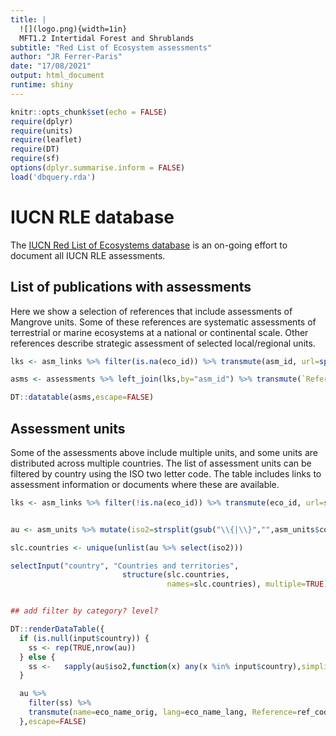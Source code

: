 ```yaml
---
title: |
  ![](logo.png){width=1in}
  MFT1.2 Intertidal Forest and Shrublands
subtitle: "Red List of Ecosystem assessments"
author: "JR Ferrer-Paris"
date: "17/08/2021"
output: html_document
runtime: shiny
---
```

  
```r
knitr::opts_chunk$set(echo = FALSE)
require(dplyr)
require(units)
require(leaflet)
require(DT)
require(sf)
options(dplyr.summarise.inform = FALSE)
load('dbquery.rda')
```

# IUCN RLE database
The [IUCN Red List of Ecosystems database](https://assessments.iucnrle.org) is an on-going effort to document all IUCN RLE assessments. 

## List of publications with assessments 

Here we show a selection of references that include assessments of Mangrove units. Some of these references are systematic assessments of terrestrial or marine ecosystems at a national or continental scale. Other references describe strategic assessment of selected local/regional units. 

```r
lks <- asm_links %>% filter(is.na(eco_id)) %>% transmute(asm_id, url=sprintf("<a href='%s' target='_blank'>%s</a>",URLdecode(url),url_description)) %>% group_by(asm_id) %>% summarise(links=paste(url,collapse=" :: ")) 

asms <- assessments %>% left_join(lks,by="asm_id") %>% transmute(`Reference`=ref_code,`Assessment`=name,`Protocol`=assessment_protocol_code,`Link`=links)

DT::datatable(asms,escape=FALSE)
```

## Assessment units
Some of the assessments above include multiple units, and some units are distributed across multiple countries. The list of assessment units can be filtered by country using the ISO two letter code. The table includes links to assessment information or documents where these are available.

```r

lks <- asm_links %>% filter(!is.na(eco_id)) %>% transmute(eco_id, url=sprintf("<a href='%s' target='_blank'>%s</a>", URLdecode(url), url_description)) %>% group_by(eco_id) %>% summarise(links=paste(url, collapse=" :: ")) 


au <- asm_units %>% mutate(iso2=strsplit(gsub("\\{|\\}","",asm_units$countries),",")) %>% left_join(lks,by='eco_id')

slc.countries <- unique(unlist(au %>% select(iso2)))

selectInput("country", "Countries and territories",
                         structure(slc.countries,
                                   names=slc.countries), multiple=TRUE)


## add filter by category? level?

DT::renderDataTable({
  if (is.null(input$country)) { 
    ss <- rep(TRUE,nrow(au))
  } else { 
    ss <-   sapply(au$iso2,function(x) any(x %in% input$country),simplify=T) 
  }

  au %>% 
    filter(ss) %>%
    transmute(name=eco_name_orig, lang=eco_name_lang, Reference=ref_code, level, category=overall_risk_category, bounds=risk_category_bounds, links)
  },escape=FALSE)
```
